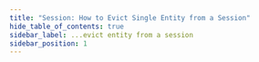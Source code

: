 ```yaml
---
title: "Session: How to Evict Single Entity from a Session"
hide_table_of_contents: true
sidebar_label: ...evict entity from a session
sidebar_position: 1
---
```





<LanguageSwitcher supportedLanguages={supportedLanguages} />

<LanguageContent language="csharp">
   <EvictEntityFromASessionCsharp />
</LanguageContent>

<LanguageContent language="java">
   <EvictEntityFromASessionJava />
</LanguageContent>

<LanguageContent language="nodejs">
   <EvictEntityFromASessionNodejs />
</LanguageContent>


<!---
### Session
- [What is a Session and How Does it Work](../../../client-api/session/what-is-a-session-and-how-does-it-work)
- [Clear a Session](../../../client-api/session/how-to/clear-a-session)
- [Refresh Entity](../../../client-api/session/how-to/refresh-entity)
- [How to Check if Entity has Changed](../../../client-api/session/how-to/check-if-entity-has-changed)


-->